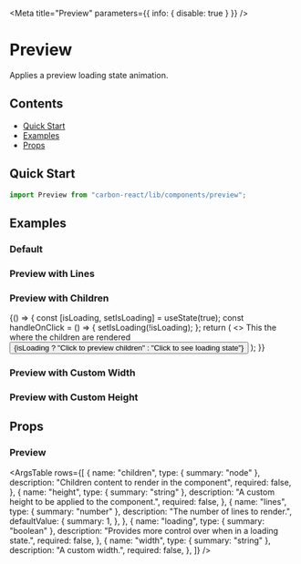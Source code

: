 
<Meta title="Preview" parameters={{ info: { disable: true } }} />

# Preview

Applies a preview loading state animation.

## Contents

- [Quick Start](#quick-start)
- [Examples](#examples)
- [Props](#props)

## Quick Start

```javascript
import Preview from "carbon-react/lib/components/preview";
```

## Examples

### Default

<Canvas>
  <Story name="default">
    <PreviewComponent loading />
  </Story>
</Canvas>

### Preview with Lines

<Canvas>
  <Story name="with Lines">
    <PreviewComponent loading lines={6} />
  </Story>
</Canvas>

### Preview with Children

<Canvas>
  <Story name="with Children">
    {() => {
      const [isLoading, setIsLoading] = useState(true);
      const handleOnClick = () => {
        setIsLoading(!isLoading);
      };
      return (
        <>
          <PreviewComponent loading={isLoading} lines={3}>
            This the where the children are rendered
          </PreviewComponent>
          <Button mt={2} onClick={handleOnClick}>
            {isLoading ? "Click to preview children" : "Click to see loading state"}
          </Button>
        </>
      );
    }}
  </Story>
</Canvas>

### Preview with Custom Width

<Canvas>
  <Story name="with Width">
    <PreviewComponent loading width={"256px"} />
  </Story>
</Canvas>

### Preview with Custom Height

<Canvas>
  <Story name="with Height">
    <PreviewComponent loading height={"256px"} />
  </Story>
</Canvas>

## Props

### Preview

<StyledSystemProps margin noHeader />

<ArgsTable
  rows={[
    {
      name: "children",
      type: { summary: "node" },
      description: "Children content to render in the component",
      required: false,
    },
    {
      name: "height",
      type: { summary: "string" },
      description: "A custom height to be applied to the component.",
      required: false,
    },
    {
      name: "lines",
      type: { summary: "number" },
      description: "The number of lines to render.",
      defaultValue: {
        summary: 1,
      },
    },
    {
      name: "loading",
      type: { summary: "boolean" },
      description: "Provides more control over when in a loading state.",
      required: false,
    },
    {
      name: "width",
      type: { summary: "string" },
      description: "A custom width.",
      required: false,
    },
  ]}
/>
